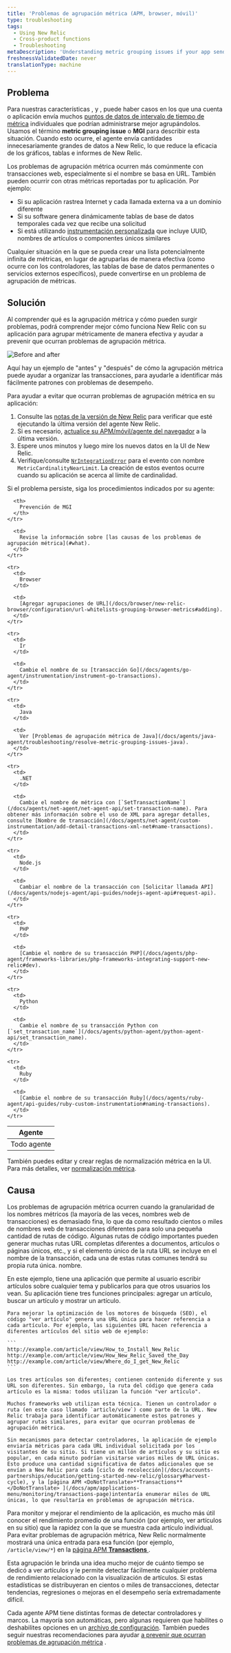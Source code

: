 ```yaml
---
title: 'Problemas de agrupación métrica (APM, browser, móvil)'
type: troubleshooting
tags:
  - Using New Relic
  - Cross-product functions
  - Troubleshooting
metaDescription: 'Understanding metric grouping issues if your app sends too many metrics to New Relic, preventing MGI from occurring, and troubleshooting steps.'
freshnessValidatedDate: never
translationType: machine
---
```



## Problema

Para nuestras características <InlinePopover type="apm"/>, <InlinePopover type="browser"/>y <InlinePopover type="mobile"/>, puede haber casos en los que una cuenta o aplicación envía muchos [puntos de datos de intervalo de tiempo de métrica](/docs/data-analysis/metrics/analyze-your-metrics/data-collection-metric-timeslice-event-data#timeslice-data) individuales que podrían administrarse mejor agrupándolos. Usamos el término <DoNotTranslate>**metric grouping issue**</DoNotTranslate> o <DoNotTranslate>**MGI**</DoNotTranslate> para describir esta situación. Cuando esto ocurre, el agente envía cantidades innecesariamente grandes de datos a New Relic, lo que reduce la eficacia de los gráficos, tablas e informes de New Relic.

Los problemas de agrupación métrica ocurren más comúnmente con transacciones web, especialmente si el nombre se basa en URL. También pueden ocurrir con otras métricas reportadas por tu aplicación. Por ejemplo:

* Si su aplicación rastrea Internet y cada llamada externa va a un dominio diferente
* Si su software genera dinámicamente tablas de base de datos temporales cada vez que recibe una solicitud
* Si está utilizando [instrumentación personalizada](/docs/agents/manage-apm-agents/agent-metrics/custom-instrumentation) que incluye UUID, nombres de artículos o componentes únicos similares

Cualquier situación en la que se pueda crear una lista potencialmente infinita de métricas, en lugar de agruparlas de manera efectiva (como ocurre con los controladores, las tablas de base de datos permanentes o servicios externos específicos), puede convertirse en un problema de agrupación de métricas.

## Solución

Al comprender qué es la agrupación métrica y cómo pueden surgir problemas, podrá comprender mejor cómo funciona New Relic con su aplicación para agrupar métricamente de manera efectiva y ayudar a prevenir que ocurran problemas de agrupación métrica.

<img
  title=" Before and after"
  alt=" Before and after"
  src={solutionsMetricGrouping}
/>

<figcaption>
  Aquí hay un ejemplo de "antes" y "después" de cómo la agrupación métrica puede ayudar a organizar las transacciones, para ayudarle a identificar más fácilmente patrones con problemas de desempeño.
</figcaption>

Para ayudar a evitar que ocurran problemas de agrupación métrica en su aplicación:

1. Consulte las [notas de la versión de New Relic](/docs/release-notes) para verificar que esté ejecutando la última versión del agente New Relic.
2. Si es necesario, [actualice su APM/móvil/agente del navegador](/docs/agents/manage-apm-agents/installation/update-new-relic-agent) a la última versión.
3. Espere unos minutos y luego mire los nuevos datos en la UI de New Relic.
4. Verifique/consulte [`NrIntegrationError`](/docs/data-apis/manage-data/nrintegrationerror/) para el evento con nombre `MetricCardinalityNearLimit`. La creación de estos eventos ocurre cuando su aplicación se acerca al límite de cardinalidad.

Si el problema persiste, siga los procedimientos indicados por su agente:

<table>
  <thead>
    <tr>
      <th>
        Agente
      </th>

      <th>
        Prevención de MGI
      </th>
    </tr>
  </thead>

  <tbody>
    <tr>
      <td>
        Todo agente
      </td>

      <td>
        Revise la información sobre [las causas de los problemas de agrupación métrica](#what).
      </td>
    </tr>

    <tr>
      <td>
        Browser
      </td>

      <td>
        [Agregar agrupaciones de URL](/docs/browser/new-relic-browser/configuration/url-whitelists-grouping-browser-metrics#adding).
      </td>
    </tr>

    <tr>
      <td>
        Ir
      </td>

      <td>
        Cambie el nombre de su [transacción Go](/docs/agents/go-agent/instrumentation/instrument-go-transactions).
      </td>
    </tr>

    <tr>
      <td>
        Java
      </td>

      <td>
        Ver [Problemas de agrupación métrica de Java](/docs/agents/java-agent/troubleshooting/resolve-metric-grouping-issues-java).
      </td>
    </tr>

    <tr>
      <td>
        .NET
      </td>

      <td>
        Cambie el nombre de métrica con [`SetTransactionName`](/docs/agents/net-agent/net-agent-api/set-transaction-name). Para obtener más información sobre el uso de XML para agregar detalles, consulte [Nombre de transacción](/docs/agents/net-agent/custom-instrumentation/add-detail-transactions-xml-net#name-transactions).
      </td>
    </tr>

    <tr>
      <td>
        Node.js
      </td>

      <td>
        Cambiar el nombre de la transacción con [Solicitar llamada API](/docs/agents/nodejs-agent/api-guides/nodejs-agent-api#request-api).
      </td>
    </tr>

    <tr>
      <td>
        PHP
      </td>

      <td>
        [Cambie el nombre de su transacción PHP](/docs/agents/php-agent/frameworks-libraries/php-frameworks-integrating-support-new-relic#dev).
      </td>
    </tr>

    <tr>
      <td>
        Python
      </td>

      <td>
        Cambie el nombre de su transacción Python con [`set_transaction_name`](/docs/agents/python-agent/python-agent-api/set_transaction_name).
      </td>
    </tr>

    <tr>
      <td>
        Ruby
      </td>

      <td>
        [Cambie el nombre de su transacción Ruby](/docs/agents/ruby-agent/api-guides/ruby-custom-instrumentation#naming-transactions).
      </td>
    </tr>
  </tbody>
</table>

También puedes editar y crear reglas de normalización métrica en la UI. Para más detalles, ver [normalización métrica](/docs/new-relic-solutions/new-relic-one/ui-data/metric-normalization-rules).

## Causa

Los problemas de agrupación métrica ocurren cuando la granularidad de los nombres métricos (la mayoría de las veces, nombres web de transacciones) es demasiado fina, lo que da como resultado cientos o miles de nombres web de transacciones diferentes para solo una pequeña cantidad de rutas de código. Algunas rutas de código importantes pueden generar muchas rutas URL completas diferentes a documentos, artículos o páginas únicos, etc., y si el elemento único de la ruta URL se incluye en el nombre de la transacción, cada una de estas rutas comunes tendrá su propia ruta única. nombre.

<CollapserGroup>
  <Collapser
    id="example"
    title="Ejemplo de MGI"
  >
    En este ejemplo, tiene una aplicación que permite al usuario escribir artículos sobre cualquier tema y publicarlos para que otros usuarios los vean. Su aplicación tiene tres funciones principales: agregar un artículo, buscar un artículo y mostrar un artículo.

    Para mejorar la optimización de los motores de búsqueda (SEO), el código "ver artículo" genera una URL única para hacer referencia a cada artículo. Por ejemplo, las siguientes URL hacen referencia a diferentes artículos del sitio web de ejemplo:

    ```
    http://example.com/article/view/How_to_Install_New_Relic
    http://example.com/article/view/How_New_Relic_Saved_the_Day
    http://example.com/article/view/Where_do_I_get_New_Relic
    ```

    Los tres artículos son diferentes; contienen contenido diferente y sus URL son diferentes. Sin embargo, la ruta del código que genera cada artículo es la misma: todos utilizan la función "ver artículo".

    Muchos frameworks web utilizan esta técnica. Tienen un controlador o ruta (en este caso llamado `article/view`) como parte de la URL. New Relic trabaja para identificar automáticamente estos patrones y agrupar rutas similares, para evitar que ocurran problemas de agrupación métrica.

    Sin mecanismos para detectar controladores, la aplicación de ejemplo enviaría métricas para cada URL individual solicitada por los visitantes de su sitio. Si tiene un millón de artículos y su sitio es popular, en cada minuto podrían visitarse varios miles de URL únicas. Esto produce una cantidad significativa de datos adicionales que se envían a New Relic para cada [ciclo de recolección](/docs/accounts-partnerships/education/getting-started-new-relic/glossary#harvest-cycle), y la [página APM <DoNotTranslate>**Transactions**</DoNotTranslate> ](/docs/apm/applications-menu/monitoring/transactions-page)intentaría enumerar miles de URL únicas, lo que resultaría en problemas de agrupación métrica.
  </Collapser>
</CollapserGroup>

Para monitor y mejorar el rendimiento de la aplicación, es mucho más útil conocer el rendimiento promedio de una función (por ejemplo, ver artículos en su sitio) que la rapidez con la que se muestra cada artículo individual. Para evitar problemas de agrupación métrica, New Relic normalmente mostrará una única entrada para esa función (por ejemplo, `/article/view/*`) en la [página APM <DoNotTranslate>**Transactions**</DoNotTranslate> ](/docs/apm/applications-menu/monitoring/transactions-page).

Esta agrupación le brinda una idea mucho mejor de cuánto tiempo se dedicó a ver artículos y le permite detectar fácilmente cualquier problema de rendimiento relacionado con la visualización de artículos. Si estas estadísticas se distribuyeran en cientos o miles de transacciones, detectar tendencias, regresiones o mejoras en el desempeño sería extremadamente difícil.

Cada agente APM tiene distintas formas de detectar controladores y marcos. La mayoría son automáticas, pero algunas requieren que habilites o deshabilites opciones en un [archivo de configuración](/docs/agents/manage-apm-agents/configuration/configure-agent). También puedes seguir nuestras recomendaciones para ayudar [a prevenir que ocurran problemas de agrupación métrica](#prevent) .